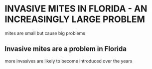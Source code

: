# INVASIVE MITES IN FLORIDA - AN INCREASINGLY LARGE PROBLEM

mites are small but cause big problems

## Invasive mites are a problem in Florida

more invasives are likely to become introduced over the years